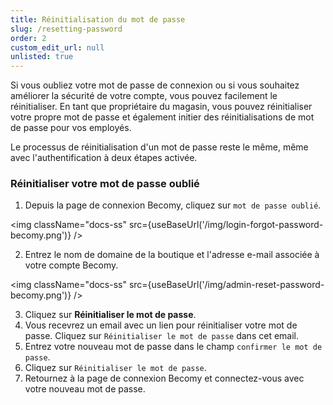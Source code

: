 ```yaml
---
title: Réinitialisation du mot de passe
slug: /resetting-password
order: 2
custom_edit_url: null
unlisted: true
---
```



Si vous oubliez votre mot de passe de connexion ou si vous souhaitez améliorer la sécurité de votre compte, vous pouvez facilement le réinitialiser. En tant que propriétaire du magasin, vous pouvez réinitialiser votre propre mot de passe et également initier des réinitialisations de mot de passe pour vos employés.

Le processus de réinitialisation d'un mot de passe reste le même, même avec l'authentification à deux étapes activée.

### Réinitialiser votre mot de passe oublié

1. Depuis la page de connexion Becomy, cliquez sur `mot de passe oublié`.

<img className="docs-ss" src={useBaseUrl('/img/login-forgot-password-becomy.png')} />

2. Entrez le nom de domaine de la boutique et l'adresse e-mail associée à votre compte Becomy.

<img className="docs-ss" src={useBaseUrl('/img/admin-reset-password-becomy.png')} />

3. Cliquez sur **Réinitialiser le mot de passe**.
4. Vous recevrez un email avec un lien pour réinitialiser votre mot de passe. Cliquez sur `Réinitialiser le mot de passe` dans cet email.
5. Entrez votre nouveau mot de passe dans le champ `confirmer le mot de passe`.
6. Cliquez sur `Réinitialiser le mot de passe`.
7. Retournez à la page de connexion Becomy et connectez-vous avec votre nouveau mot de passe.
